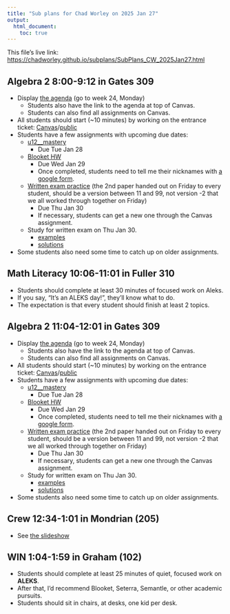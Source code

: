 ```yaml
---
title: "Sub plans for Chad Worley on 2025 Jan 27"
output: 
  html_document:
    toc: true
---
```


This file's live link: [https://chadworley.github.io/subplans/SubPlans_CW_2025Jan27.html](https://chadworley.github.io/subplans/SubPlans_CW_2025Jan27.html)

## Algebra 2 8:00-9:12 in Gates 309

* Display [the agenda](https://chadworley.github.io/a2/weekly_a2.htmlunit-12-radians-angles-arc-lengths-weeks-23-24) (go to week 24, Monday)
    * Students also have the link to the agenda at top of Canvas.
    * Students can also find all assignments on Canvas.
* All students should start (~10 minutes) by working on the entrance ticket: [Canvas](https://bart.instructure.com/courses/1314/quizzes/2644)/[public](https://chadworley.github.io/a2/ET2/ET_089.html)
* Students have a few assignments with upcoming due dates:
    * [u12__mastery](https://bart.instructure.com/courses/1314/quizzes/2715) 
        * Due Tue Jan 28
    * [Blooket HW](https://play.blooket.com/play?hwId=67937c3f87e5b6df67ac9491)
        * Due Wed Jan 29
        * Once completed, students need to tell me their nicknames with [a google form](https://docs.google.com/forms/d/e/1FAIpQLSfWdtJVkwSaEhJgaNAYdo_SS7zryWN6ELn3XebowrSYoA_RhQ/viewform?usp=header).
    * [Written exam practice](https://bart.instructure.com/courses/1314/assignments/24036) (the 2nd paper handed out on Friday to every student, should be a version between 11 and 99, not version -2 that we all worked through together on Friday)
        * Due Thu Jan 30
        * If necessary, students can get a new one through the Canvas assignment.
    * Study for written exam on Thu Jan 30.
        * [examples](https://chadworley.github.io/a2/u12/written_exam/practice/u12we_examples.pdf)
        * [solutions](https://chadworley.github.io/a2/u12/written_exam/practice/u12we_examples_sols.pdf)
* Some students also need some time to catch up on older assignments.


## Math Literacy 10:06-11:01 in Fuller 310

* Students should complete at least 30 minutes of focused work on Aleks.
* If you say, "It's an ALEKS day!", they'll know what to do.
* The expectation is that every student should finish at least 2 topics.

## Algebra 2 11:04-12:01 in Gates 309

* Display [the agenda](https://chadworley.github.io/a2/weekly_a2.htmlunit-12-radians-angles-arc-lengths-weeks-23-24) (go to week 24, Monday)
    * Students also have the link to the agenda at top of Canvas.
    * Students can also find all assignments on Canvas.
* All students should start (~10 minutes) by working on the entrance ticket: [Canvas](https://bart.instructure.com/courses/1314/quizzes/2644)/[public](https://chadworley.github.io/a2/ET2/ET_089.html)
* Students have a few assignments with upcoming due dates:
    * [u12__mastery](https://bart.instructure.com/courses/1314/quizzes/2715) 
        * Due Tue Jan 28
    * [Blooket HW](https://play.blooket.com/play?hwId=67937c3f87e5b6df67ac9491)
        * Due Wed Jan 29
        * Once completed, students need to tell me their nicknames with [a google form](https://docs.google.com/forms/d/e/1FAIpQLSfWdtJVkwSaEhJgaNAYdo_SS7zryWN6ELn3XebowrSYoA_RhQ/viewform?usp=header).
    * [Written exam practice](https://bart.instructure.com/courses/1314/assignments/24036) (the 2nd paper handed out on Friday to every student, should be a version between 11 and 99, not version -2 that we all worked through together on Friday)
        * Due Thu Jan 30
        * If necessary, students can get a new one through the Canvas assignment.
    * Study for written exam on Thu Jan 30.
        * [examples](https://chadworley.github.io/a2/u12/written_exam/practice/u12we_examples.pdf)
        * [solutions](https://chadworley.github.io/a2/u12/written_exam/practice/u12we_examples_sols.pdf)
* Some students also need some time to catch up on older assignments.

## Crew 12:34-1:01 in Mondrian (205)

* See [the slideshow](https://docs.google.com/presentation/d/1vHrkD6znsUHjC3sMo5NG0ssSXQ5eDHPlIyZwg0rnyHg/edit?usp=gmail_thread)

## WIN 1:04-1:59 in Graham (102)

* Students should complete at least 25 minutes of quiet, focused work on **ALEKS**.
* After that, I'd recommend Blooket, Seterra, Semantle, or other academic pursuits.
* Students should sit in chairs, at desks, one kid per desk.




